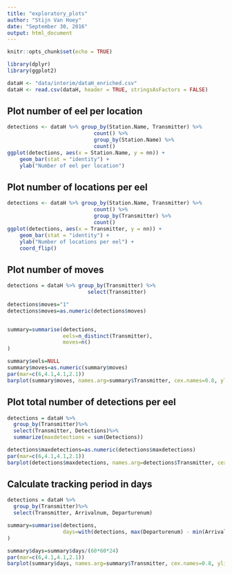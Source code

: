 ```yaml
---
title: "exploratory_plots"
author: "Stijn Van Hoey"
date: "September 30, 2016"
output: html_document
---
```


```r
knitr::opts_chunk$set(echo = TRUE)
```

```r
library(dplyr)
library(ggplot2)

dataH <- "data/interim/dataH_enriched.csv"
dataH <- read.csv(dataH, header = TRUE, stringsAsFactors = FALSE)
```

## Plot number of eel per location

```r
detections <- dataH %>% group_by(Station.Name, Transmitter) %>%
                            count() %>% 
                            group_by(Station.Name) %>% 
                            count()
ggplot(detections, aes(x = Station.Name, y = nn)) + 
    geom_bar(stat = "identity") + 
    ylab("Number of eel per location")

```

## Plot number of locations per eel

```r
detections <- dataH %>% group_by(Station.Name, Transmitter) %>%
                            count() %>% 
                            group_by(Transmitter) %>% 
                            count()
ggplot(detections, aes(x = Transmitter, y = nn)) + 
    geom_bar(stat = "identity") + 
    ylab("Number of locations per eel") +
    coord_flip()
```

## Plot number of moves

```r
detections = dataH %>% group_by(Transmitter) %>%
                          select(Transmitter)

detections$moves="1"
detections$moves=as.numeric(detections$moves)


summary=summarise(detections,
                  eels=n_distinct(Transmitter),
                  moves=n()
)

summary$eels=NULL
summary$moves=as.numeric(summary$moves)
par(mar=c(6,4.1,4.1,2.1))
barplot(summary$moves, names.arg=summary$Transmitter, cex.names=0.8, ylim=c(0,2000),las=2)
```

## Plot total number of detections per eel 

```r
detections = dataH %>%
  group_by(Transmitter)%>%
  select(Transmitter, Detections)%>%
  summarize(maxdetections = sum(Detections))

detections$maxdetections=as.numeric(detections$maxdetections)
par(mar=c(6,4.1,4.1,2.1))
barplot(detections$maxdetections, names.arg=detections$Transmitter, cex.names=0.8, ylim=c(0,350000), las=2)
```

## Calculate tracking period in days

```r
detections = dataH %>%
  group_by(Transmitter)%>%
  select(Transmitter, Arrivalnum, Departurenum)

summary=summarise(detections,
                  days=with(detections, max(Departurenum) - min(Arrivalnum))
)

summary$days=summary$days/(60*60*24)
par(mar=c(6,4.1,4.1,2.1))
barplot(summary$days, names.arg=summary$Transmitter, cex.names=0.8, ylim=c(0,1200),las=2)
```



